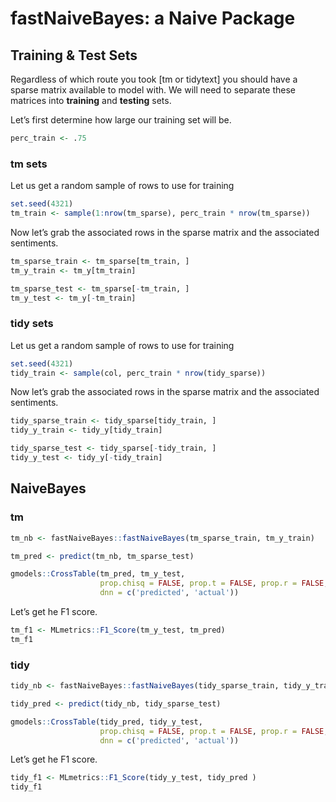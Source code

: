 # fastNaiveBayes: a Naive Package

## Training & Test Sets 

Regardless of which route you took [tm or tidytext] you should have a sparse matrix available to model with. We will need to separate these matrices into **training** and **testing** sets.

Let's first determine how large our training set will be. 

```r
perc_train <- .75
```

### tm sets

Let us get a random sample of rows to use for training

```r
set.seed(4321) 
tm_train <- sample(1:nrow(tm_sparse), perc_train * nrow(tm_sparse))
```

Now let's grab the associated rows in the sparse matrix and the associated sentiments.

```r
tm_sparse_train <- tm_sparse[tm_train, ]
tm_y_train <- tm_y[tm_train]

tm_sparse_test <- tm_sparse[-tm_train, ]
tm_y_test <- tm_y[-tm_train]
```

### tidy sets

Let us get a random sample of rows to use for training

```r
set.seed(4321) 
tidy_train <- sample(col, perc_train * nrow(tidy_sparse))
```

Now let's grab the associated rows in the sparse matrix and the associated sentiments.

```r
tidy_sparse_train <- tidy_sparse[tidy_train, ]
tidy_y_train <- tidy_y[tidy_train]

tidy_sparse_test <- tidy_sparse[-tidy_train, ]
tidy_y_test <- tidy_y[-tidy_train]
```


## NaiveBayes

### tm

```r
tm_nb <- fastNaiveBayes::fastNaiveBayes(tm_sparse_train, tm_y_train)

tm_pred <- predict(tm_nb, tm_sparse_test)

gmodels::CrossTable(tm_pred, tm_y_test,
                    prop.chisq = FALSE, prop.t = FALSE, prop.r = FALSE,
                    dnn = c('predicted', 'actual'))
```

Let's get he F1 score.

```r
tm_f1 <- MLmetrics::F1_Score(tm_y_test, tm_pred)
tm_f1
```

### tidy

```r
tidy_nb <- fastNaiveBayes::fastNaiveBayes(tidy_sparse_train, tidy_y_train)

tidy_pred <- predict(tidy_nb, tidy_sparse_test)

gmodels::CrossTable(tidy_pred, tidy_y_test,
                    prop.chisq = FALSE, prop.t = FALSE, prop.r = FALSE,
                    dnn = c('predicted', 'actual'))
```

Let's get he F1 score.

```r
tidy_f1 <- MLmetrics::F1_Score(tidy_y_test, tidy_pred )
tidy_f1
```

